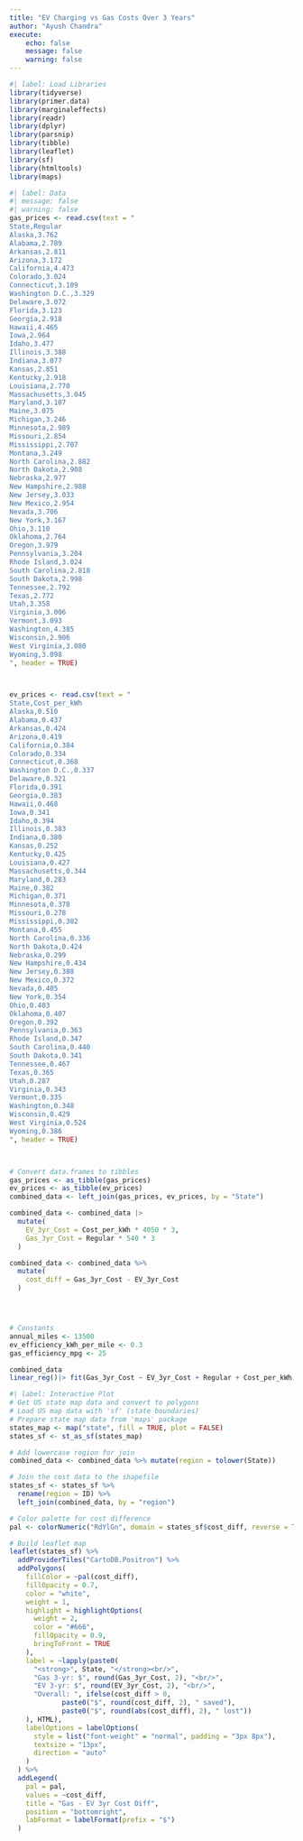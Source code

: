 ```yaml
---
title: "EV Charging vs Gas Costs Over 3 Years"
author: "Ayush Chandra"
execute:
    echo: false
    message: false
    warning: false
---
```


```r
#| label: Load Libraries
library(tidyverse)
library(primer.data)
library(marginaleffects)
library(readr)
library(dplyr)
library(parsnip)
library(tibble)
library(leaflet)
library(sf)
library(htmltools)
library(maps)
```

```r
#| label: Data 
#| message: false
#| warning: false
gas_prices <- read.csv(text = "
State,Regular
Alaska,3.762
Alabama,2.789
Arkansas,2.811
Arizona,3.172
California,4.473
Colorado,3.024
Connecticut,3.109
Washington D.C.,3.329
Delaware,3.072
Florida,3.123
Georgia,2.918
Hawaii,4.465
Iowa,2.964
Idaho,3.477
Illinois,3.388
Indiana,3.077
Kansas,2.851
Kentucky,2.918
Louisiana,2.770
Massachusetts,3.045
Maryland,3.107
Maine,3.075
Michigan,3.246
Minnesota,2.989
Missouri,2.854
Mississippi,2.707
Montana,3.249
North Carolina,2.882
North Dakota,2.908
Nebraska,2.977
New Hampshire,2.988
New Jersey,3.033
New Mexico,2.954
Nevada,3.706
New York,3.167
Ohio,3.110
Oklahoma,2.764
Oregon,3.979
Pennsylvania,3.204
Rhode Island,3.024
South Carolina,2.818
South Dakota,2.998
Tennessee,2.792
Texas,2.772
Utah,3.358
Virginia,3.006
Vermont,3.093
Washington,4.385
Wisconsin,2.906
West Virginia,3.080
Wyoming,3.098
", header = TRUE)



ev_prices <- read.csv(text = "
State,Cost_per_kWh
Alaska,0.510
Alabama,0.437
Arkansas,0.424
Arizona,0.419
California,0.384
Colorado,0.334
Connecticut,0.368
Washington D.C.,0.337
Delaware,0.321
Florida,0.391
Georgia,0.383
Hawaii,0.468
Iowa,0.341
Idaho,0.394
Illinois,0.383
Indiana,0.380
Kansas,0.252
Kentucky,0.425
Louisiana,0.427
Massachusetts,0.344
Maryland,0.283
Maine,0.382
Michigan,0.371
Minnesota,0.378
Missouri,0.278
Mississippi,0.382
Montana,0.455
North Carolina,0.336
North Dakota,0.424
Nebraska,0.299
New Hampshire,0.434
New Jersey,0.388
New Mexico,0.372
Nevada,0.405
New York,0.354
Ohio,0.403
Oklahoma,0.407
Oregon,0.392
Pennsylvania,0.363
Rhode Island,0.347
South Carolina,0.440
South Dakota,0.341
Tennessee,0.467
Texas,0.365
Utah,0.287
Virginia,0.343
Vermont,0.335
Washington,0.348
Wisconsin,0.429
West Virginia,0.524
Wyoming,0.386
", header = TRUE)



# Convert data.frames to tibbles
gas_prices <- as_tibble(gas_prices)
ev_prices <- as_tibble(ev_prices)
combined_data <- left_join(gas_prices, ev_prices, by = "State")

combined_data <- combined_data |> 
  mutate(
    EV_3yr_Cost = Cost_per_kWh * 4050 * 3,
    Gas_3yr_Cost = Regular * 540 * 3
  )

combined_data <- combined_data %>%
  mutate(
    cost_diff = Gas_3yr_Cost - EV_3yr_Cost
  )




# Constants
annual_miles <- 13500
ev_efficiency_kWh_per_mile <- 0.3
gas_efficiency_mpg <- 25

combined_data
linear_reg()|> fit(Gas_3yr_Cost ~ EV_3yr_Cost + Regular + Cost_per_kWh, data = combined_data)
```


```r
#| label: Interactive Plot
# Get US state map data and convert to polygons
# Load US map data with 'sf' (state boundaries)
# Prepare state map data from 'maps' package
states_map <- map("state", fill = TRUE, plot = FALSE)
states_sf <- st_as_sf(states_map)

# Add lowercase region for join
combined_data <- combined_data %>% mutate(region = tolower(State))

# Join the cost data to the shapefile
states_sf <- states_sf %>% 
  rename(region = ID) %>%
  left_join(combined_data, by = "region")

# Color palette for cost difference
pal <- colorNumeric("RdYlGn", domain = states_sf$cost_diff, reverse = TRUE)

# Build leaflet map
leaflet(states_sf) %>%
  addProviderTiles("CartoDB.Positron") %>%
  addPolygons(
    fillColor = ~pal(cost_diff),
    fillOpacity = 0.7,
    color = "white",
    weight = 1,
    highlight = highlightOptions(
      weight = 2,
      color = "#666",
      fillOpacity = 0.9,
      bringToFront = TRUE
    ),
    label = ~lapply(paste0(
      "<strong>", State, "</strong><br/>",
      "Gas 3-yr: $", round(Gas_3yr_Cost, 2), "<br/>",
      "EV 3-yr: $", round(EV_3yr_Cost, 2), "<br/>",
      "Overall: ", ifelse(cost_diff > 0,
             paste0("$", round(cost_diff, 2), " saved"),
             paste0("$", round(abs(cost_diff), 2), " lost"))
    ), HTML),
    labelOptions = labelOptions(
      style = list("font-weight" = "normal", padding = "3px 8px"),
      textsize = "13px",
      direction = "auto"
    )
  ) %>%
  addLegend(
    pal = pal,
    values = ~cost_diff,
    title = "Gas - EV 3yr Cost Diff",
    position = "bottomright",
    labFormat = labelFormat(prefix = "$")
  )
```